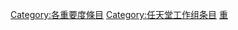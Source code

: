 {{catmore1|[[Wikipedia:电子游戏专题|Wikipedia:电子游戏专题]]}}
{{Wikipedia category}}

[[Category:各重要度條目|Category:各重要度條目]]
[[Category:任天堂工作组条目|Category:任天堂工作组条目]]
[[Category:任天堂条目|重]]